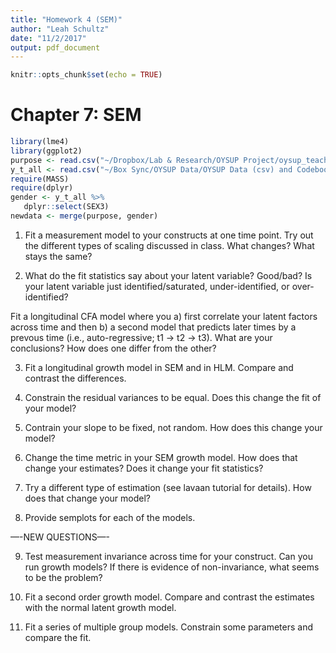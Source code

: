 ```yaml
---
title: "Homework 4 (SEM)"
author: "Leah Schultz"
date: "11/2/2017"
output: pdf_document
---
```


```r
knitr::opts_chunk$set(echo = TRUE)
```

# Chapter 7: SEM
```r
library(lme4)
library(ggplot2)
purpose <- read.csv("~/Dropbox/Lab & Research/OYSUP Project/oysup_teacher_self.csv")
y_t_all <- read.csv("~/Box Sync/OYSUP Data/OYSUP Data (csv) and Codebooks/youth_best_teacher_Oct-9.csv")
require(MASS)
require(dplyr)
gender <- y_t_all %>%
   dplyr::select(SEX3)
newdata <- merge(purpose, gender)
```

1) Fit a measurement model to your constructs at one time point. Try out the different types of scaling discussed in class. What changes? What stays the same?

2) What do the fit statistics say about your latent variable? Good/bad? Is your latent variable just identified/saturated, under-identified, or over-identified?

Fit a longitudinal CFA model where you a) first correlate your latent factors across time and then b) a second model that predicts later times by a prevous time (i.e., auto-regressive; t1 -> t2 -> t3). What are your conclusions? How does one differ from the other?

3) Fit a longitudinal growth model in SEM and in HLM. Compare and contrast the differences.

4) Constrain the residual variances to be equal. Does this change the fit of your model?

5) Contrain your slope to be fixed, not random. How does this change your model?

6) Change the time metric in your SEM growth model. How does that change your estimates? Does it change your fit statistics?

7) Try a different type of estimation (see lavaan tutorial for details). How does that change your model?

8) Provide semplots for each of the models.

—-NEW QUESTIONS—-

9) Test measurement invariance across time for your construct. Can you run growth models? If there is evidence of non-invariance, what seems to be the problem?

10) Fit a second order growth model. Compare and contrast the estimates with the normal latent growth model.

11) Fit a series of multiple group models. Constrain some parameters and compare the fit.
